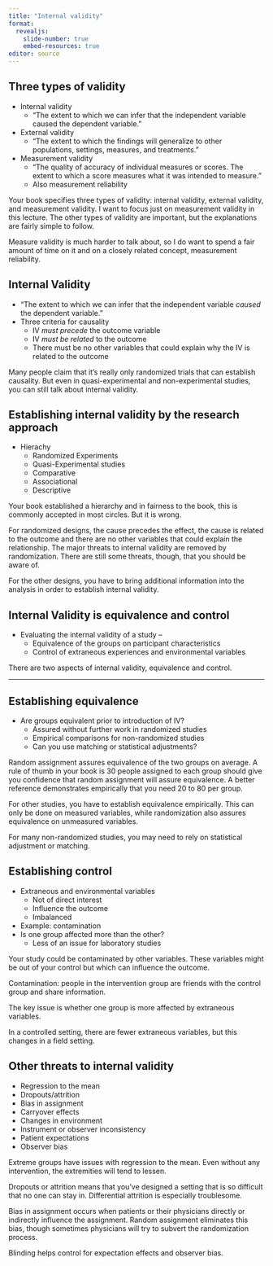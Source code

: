 ```yaml
---
title: "Internal validity"
format: 
  revealjs:
    slide-number: true
    embed-resources: true
editor: source
---
```


## Three types of validity {.smaller}

-   Internal validity
    -   "The extent to which we can infer that the independent variable caused the dependent variable."
-   External validity
    -   "The extent to which the findings will generalize to other populations, settings, measures, and treatments."
-   Measurement validity
    -   "The quality of accuracy of individual measures or scores. The extent to which a score measures what it was intended to measure."  
    -   Also measurement reliability

::: notes

Your book specifies three types of validity: internal validity, external validity, and measurement validity. I want to focus just on measurement validity in this lecture. The other types of validity are important, but the explanations are fairly simple to follow. 

Measure validity is much harder to talk about, so I do want to spend a fair amount of time on it and on a closely related concept, measurement reliability.

:::



## Internal Validity 

-   “The extent to which we can infer that the independent variable *caused* the dependent variable.”
-   Three criteria for causality
	+ IV *must precede* the outcome variable
	+ IV *must be related* to the outcome
	+ There must be no other variables that could explain why the IV is related to the outcome

::: notes

Many people claim that it's really only randomized trials that can establish causality. But even in quasi-experimental and non-experimental studies, you can still talk about internal validity.

:::

## Establishing internal validity by the research approach
-   Hierachy
	+ Randomized Experiments
	+ Quasi-Experimental studies
	+ Comparative
	+ Associational
	+ Descriptive

::: notes

Your book established a hierarchy and in fairness to the book, this is commonly accepted in most circles. But it is wrong. 

For randomized designs, the cause precedes the effect, the cause is related to the outcome and there are no other variables that could explain the relationship. The major threats to internal validity are removed by randomization. There are still some threats, though, that you should be aware of.

For the other designs, you have to bring additional information into the analysis in order to establish internal validity.

:::

## Internal Validity is equivalence and control 

-   Evaluating the internal validity of a study –
	+ Equivalence of the groups on participant characteristics
	+ Control of extraneous experiences and environmental variables

::: notes

There are two aspects of internal validity, equivalence and control.

:::

***
## Establishing equivalence

-   Are groups equivalent prior to introduction of IV?
    -   Assured without further work in randomized studies
    -   Empirical comparisons for non-randomized studies
    -   Can you use matching or statistical adjustments?
  
::: notes

Random assignment assures equivalence of the two groups on average. A rule of thumb in your book is 30 people assigned to each group should give you confidence that random assignment will assure equivalence. A better reference demonstrates empirically that you need 20 to 80 per group.

For other studies, you have to establish equivalence empirically. This can only be done on measured variables, while randomization also assures equivalence on unmeasured variables.

For many non-randomized studies, you may need to rely on statistical adjustment or matching.

:::

## Establishing control

-   Extraneous and environmental variables
    -   Not of direct interest
    -   Influence the outcome
    -   Imbalanced
-   Example: contamination
-   Is one group affected more than the other?
	+ Less of an issue for laboratory studies

::: notes

Your study could be contaminated by other variables. These variables might be out of your control but which can influence the outcome.

Contamination: people in the intervention group are friends with the control group and share information.

The key issue is whether one group is more affected by extraneous variables.

In a controlled setting, there are fewer extraneous variables, but this changes in a field setting.

:::

## Other threats to internal validity 

-   Regression to the mean
-   Dropouts/attrition
-   Bias in assignment
-   Carryover effects
-   Changes in environment
-   Instrument or observer inconsistency
-   Patient expectations
-   Observer bias

::: notes

Extreme groups have issues with regression to the mean. Even without any intervention, the extremities will tend to lessen.

Dropouts or attrition means that you've designed a setting that is so difficult that no one can stay in. Differential attrition is especially troublesome.

Bias in assignment occurs when patients or their physicians directly or indirectly influence the assignment. Random assignment eliminates this bias, though sometimes physicians will try to subvert the randomization process.

Blinding helps control for expectation effects and observer bias.

:::

